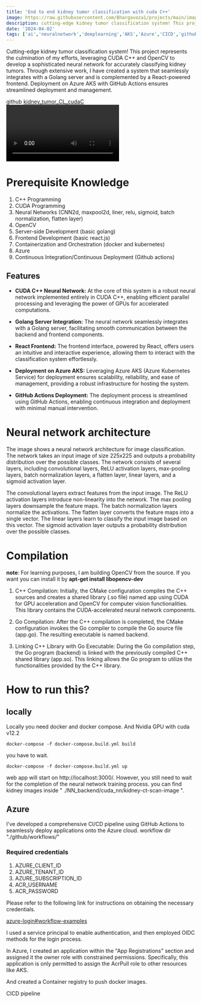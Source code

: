 ```yaml
---
title: 'End to end kidney tumor classification with cuda C++'
image: https://raw.githubusercontent.com/Bhargavoza1/projects/main/images/cuda_cnn/title.png
description: cutting-edge kidney tumor classification system! This project represents the culmination of my efforts...
date: '2024-04-02'
tags: ['ai','neuralnetwork','deeplearning','AKS','Azure','CICD','githubactions','CUDA','project']
---
```


Cutting-edge kidney tumor classification system! This project represents the culmination of my efforts, 
leveraging CUDA C++ and OpenCV to develop a sophisticated neural network for accurately classifying kidney tumors. 
Through extensive work, I have created a system that seamlessly integrates with a Golang server and is complemented by a React-powered frontend. 
Deployment on Azure AKS with GitHub Actions ensures streamlined deployment and management.

github [kidney_tumor_CL_cudaC](https://github.com/Bhargavoza1/kidney_tumor_CL_cudaC)
<Video id="EOlm8V3Ajgo" />

# Prerequisite Knowledge
1. C++ Programming
2. CUDA Programming
3. Neural Networks (CNN2d, maxpool2d, liner, relu, sigmoid, batch normalization, flatten layer)
4. OpenCV
5. Server-side Development (basic golang)
6. Frontend Development (basic react.js)
7. Containerization and Orchestration (docker and kubernetes)
8. Azure
9. Continuous Integration/Continuous Deployment (Github actions)

## Features

- **CUDA C++ Neural Network:** At the core of this system is a robust neural network implemented entirely in CUDA C++, enabling efficient parallel processing and leveraging the power of GPUs for accelerated computations.

- **Golang Server Integration:** The neural network seamlessly integrates with a Golang server, facilitating smooth communication between the backend and frontend components.

- **React Frontend:** The frontend interface, powered by React, offers users an intuitive and interactive experience, allowing them to interact with the classification system effortlessly.

- **Deployment on Azure AKS:** Leveraging Azure AKS (Azure Kubernetes Service) for deployment ensures scalability, reliability, and ease of management, providing a robust infrastructure for hosting the system.

- **GitHub Actions Deployment:** The deployment process is streamlined using GitHub Actions, enabling continuous integration and deployment with minimal manual intervention.

# Neural network architecture
<CustomImage src="https://raw.githubusercontent.com/Bhargavoza1/projects/main/images/cuda_cnn/image_classification.png"  alt=""  width={512} height={895} />

The image shows a neural network architecture for image classification. The network takes an input image of size 225x225 and outputs a probability distribution over the possible classes. 
The network consists of several layers, including convolutional layers, ReLU activation layers, max-pooling layers, batch normalization layers, a flatten layer, linear layers, and a sigmoid activation layer.

The convolutional layers extract features from the input image. The ReLU activation layers introduce non-linearity into the network. The max pooling layers downsample the feature maps. 
The batch normalization layers normalize the activations. The flatten layer converts the feature maps into a single vector. The linear layers learn to classify the input image based on this vector. 
The sigmoid activation layer outputs a probability distribution over the possible classes.

# Compilation
<CustomImage src="https://raw.githubusercontent.com/Bhargavoza1/projects/main/images/cuda_cnn/compilation_flow.png"  alt=""  width={550} height={628} />

**note**: For learning purposes, I am building OpenCV from the source. If you want you can install  it by **apt-get install libopencv-dev**

1. C++ Compilation: Initially, the CMake configuration compiles the C++ sources and creates a shared library (.so file) named app using CUDA for GPU acceleration and OpenCV for computer vision functionalities. This library contains the CUDA-accelerated neural network components.

2. Go Compilation: After the C++ compilation is completed, the CMake configuration invokes the Go compiler to compile the Go source file (app.go). The resulting executable is named backend.

3. Linking C++ Library with Go Executable: During the Go compilation step, the Go program (backend) is linked with the previously compiled C++ shared library (app.so). This linking allows the Go program to utilize the functionalities provided by the C++ library.


# How to run this?

## locally 
Locally you need docker and docker compose. And Nvidia GPU with cuda v12.2

```
docker-compose -f docker-compose.build.yml build
```
you have to wait.

```
docker-compose -f docker-compose.build.yml up
```

web app will start on http://localhost:3000/. However, you still need to wait for the completion of the neural network training process.
you can find kidney images inside " ./NN_backend/cuda_nn/kidney-ct-scan-image ".

## Azure
I've developed a comprehensive CI/CD pipeline using GitHub Actions to seamlessly deploy applications onto the Azure cloud.
workflow dir "./github/workflows/"

### Required credentials
1. AZURE_CLIENT_ID
2. AZURE_TENANT_ID
3. AZURE_SUBSCRIPTION_ID
4. ACR_USERNAME
5. ACR_PASSWORD

Please refer to the following link for instructions on obtaining the necessary credentials. 

[azure-login#workflow-examples](https://github.com/marketplace/actions/azure-login#workflow-examples)

I used a service principal to enable authentication, and then employed OIDC methods for the login process.

In Azure, I created an application within the "App Registrations" section and assigned it the owner role with constrained permissions. Specifically, this application is only permitted to assign the AcrPull role to other resources like AKS.

And created a Container registry to push docker images. 

CICD pipeline 

<CustomImage src="https://raw.githubusercontent.com/Bhargavoza1/projects/main/images/cuda_cnn/cicd.png"  alt=""  width={960} height={540} />
